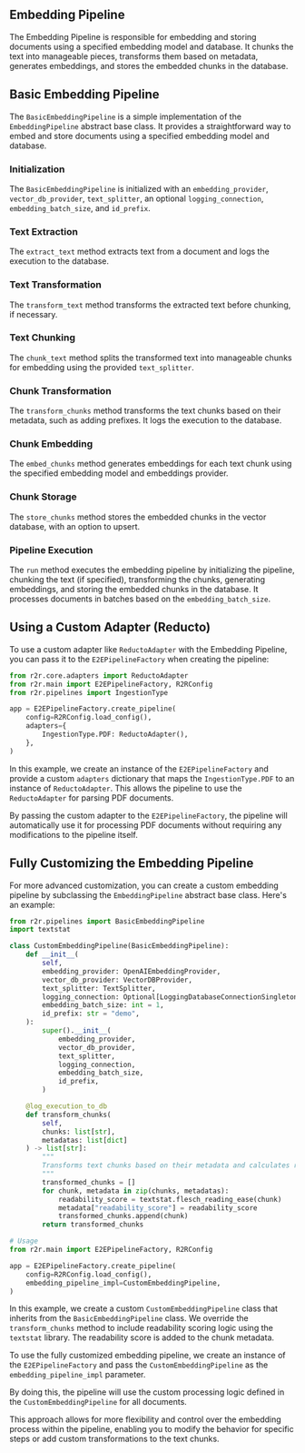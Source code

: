 ## Embedding Pipeline

The Embedding Pipeline is responsible for embedding and storing documents using a specified embedding model and database. It chunks the text into manageable pieces, transforms them based on metadata, generates embeddings, and stores the embedded chunks in the database.

## Basic Embedding Pipeline

The `BasicEmbeddingPipeline` is a simple implementation of the `EmbeddingPipeline` abstract base class. It provides a straightforward way to embed and store documents using a specified embedding model and database.

### Initialization

The `BasicEmbeddingPipeline` is initialized with an `embedding_provider`, `vector_db_provider`, `text_splitter`, an optional `logging_connection`, `embedding_batch_size`, and `id_prefix`.

### Text Extraction

The `extract_text` method extracts text from a document and logs the execution to the database.

### Text Transformation

The `transform_text` method transforms the extracted text before chunking, if necessary.

### Text Chunking

The `chunk_text` method splits the transformed text into manageable chunks for embedding using the provided `text_splitter`.

### Chunk Transformation

The `transform_chunks` method transforms the text chunks based on their metadata, such as adding prefixes. It logs the execution to the database.

### Chunk Embedding

The `embed_chunks` method generates embeddings for each text chunk using the specified embedding model and embeddings provider.

### Chunk Storage

The `store_chunks` method stores the embedded chunks in the vector database, with an option to upsert.

### Pipeline Execution

The `run` method executes the embedding pipeline by initializing the pipeline, chunking the text (if specified), transforming the chunks, generating embeddings, and storing the embedded chunks in the database. It processes documents in batches based on the `embedding_batch_size`.

## Using a Custom Adapter (Reducto)

To use a custom adapter like `ReductoAdapter` with the Embedding Pipeline, you can pass it to the `E2EPipelineFactory` when creating the pipeline:

```python
from r2r.core.adapters import ReductoAdapter
from r2r.main import E2EPipelineFactory, R2RConfig
from r2r.pipelines import IngestionType

app = E2EPipelineFactory.create_pipeline(
    config=R2RConfig.load_config(),
    adapters={
        IngestionType.PDF: ReductoAdapter(),
    },
)
```

In this example, we create an instance of the `E2EPipelineFactory` and provide a custom `adapters` dictionary that maps the `IngestionType.PDF` to an instance of `ReductoAdapter`. This allows the pipeline to use the `ReductoAdapter` for parsing PDF documents.

By passing the custom adapter to the `E2EPipelineFactory`, the pipeline will automatically use it for processing PDF documents without requiring any modifications to the pipeline itself.

## Fully Customizing the Embedding Pipeline

For more advanced customization, you can create a custom embedding pipeline by subclassing the `EmbeddingPipeline` abstract base class. Here's an example:

```python
from r2r.pipelines import BasicEmbeddingPipeline
import textstat

class CustomEmbeddingPipeline(BasicEmbeddingPipeline):
    def __init__(
        self,
        embedding_provider: OpenAIEmbeddingProvider,
        vector_db_provider: VectorDBProvider,
        text_splitter: TextSplitter,
        logging_connection: Optional[LoggingDatabaseConnectionSingleton] = None,
        embedding_batch_size: int = 1,
        id_prefix: str = "demo",
    ):
        super().__init__(
            embedding_provider,
            vector_db_provider,
            text_splitter,
            logging_connection,
            embedding_batch_size,
            id_prefix,
        )

    @log_execution_to_db
    def transform_chunks(
        self,
        chunks: list[str],
        metadatas: list[dict]
    ) -> list[str]:
        """
        Transforms text chunks based on their metadata and calculates readability scores.
        """
        transformed_chunks = []
        for chunk, metadata in zip(chunks, metadatas):
            readability_score = textstat.flesch_reading_ease(chunk)
            metadata["readability_score"] = readability_score
            transformed_chunks.append(chunk)
        return transformed_chunks

# Usage
from r2r.main import E2EPipelineFactory, R2RConfig

app = E2EPipelineFactory.create_pipeline(
    config=R2RConfig.load_config(),
    embedding_pipeline_impl=CustomEmbeddingPipeline,
)
```

In this example, we create a custom `CustomEmbeddingPipeline` class that inherits from the `BasicEmbeddingPipeline` class. We override the `transform_chunks` method to include readability scoring logic using the `textstat` library. The readability score is added to the chunk metadata.

To use the fully customized embedding pipeline, we create an instance of the `E2EPipelineFactory` and pass the `CustomEmbeddingPipeline` as the `embedding_pipeline_impl` parameter.

By doing this, the pipeline will use the custom processing logic defined in the `CustomEmbeddingPipeline` for all documents.

This approach allows for more flexibility and control over the embedding process within the pipeline, enabling you to modify the behavior for specific steps or add custom transformations to the text chunks.